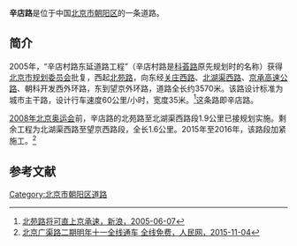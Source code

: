 {{Infobox China Road
|路牌类型 = Beijing
|道路方向 = WE
|中文道路名称 = 辛店路
|道路名称拼音 = XINDIAN LU
|图片 = 
|图片说明 = 
|道路属性 = 
|道路总长度 = 
|车速限制 = 
|行车线数量 = 
|所在地区 = [[北京市|北京市]][[朝阳区|朝阳区]]
|起点 = [[北苑路|北苑路]]
|终点 = [[望京北路|望京北路]]、[[望京西路|望京西路]]
|路段主要建筑 =
}}

'''辛店路'''是位于中国[[北京市|北京市]][[朝阳区_(北京市)|朝阳区]]的一条道路。

==简介==
2005年，“辛店村路东延道路工程”（辛店村路是[[科荟路|科荟路]]原先规划时的名称）获得[[北京市规划和国土资源管理委员会|北京市规划委员会]]批复，西起[[北苑路|北苑路]]，向东经[[关庄西路|关庄西路]]、[[北湖渠西路|北湖渠西路]]、[[京承高速公路|京承高速公路]]、朝科开发西外环路，东到望京外环路，道路全长约3570米。该路设计标准为城市主干路，设计行车速度60公里/小时，宽度35米。<ref>[http://auto.sina.com.cn/news/2005-06-07/0830120312.shtml 北苑路将可直上京承速，新浪，2005-06-07]</ref>这条路即辛店路。

[[2008年北京奥运会|2008年北京奥运会]]前，辛店路的北苑路至北湖渠西路段1.9公里已接规划实施。剩余工程为北湖渠西路至望京西路段，全长1.6公里。2015年至2016年，该路段加紧施工。<ref>[http://bj.people.com.cn/n/2015/1104/c82840-27015288.html 北京广渠路二期明年十一全线通车 全线免费，人民网，2015-11-04]</ref>

==参考文献==
{{reflist}}

[[Category:北京市朝阳区道路|Category:北京市朝阳区道路]]